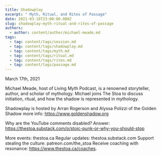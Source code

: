 ```yaml
---
title: Shadowplay
excerpt: " Myth, Ritual, and Rites of Passage"
date: 2021-03-16T23:00:00.000Z
slug: shadowplay-myth-ritual-and-rites-of-passage
authors:
  - author: content/author/michael-meade.md
tags:
  - tag: content/tags/session.md
  - tag: content/tags/shadowplay.md
  - tag: content/tags/myth.md
  - tag: content/tags/ritual.md
  - tag: content/tags/rites.md
  - tag: content/tags/passage.md
---
```


March 17th, 2021

Michael Meade, host of Living Myth Podcast, is a renowned storyteller, author, and scholar of mythology. Michael joins The Stoa to discuss initiation, ritual, and how the shadow is represented in mythology.

Shadowplay is hosted by Arran Rogerson and Alyssa Polizzi of the Golden Shadow more info: https://www.goldenshadow.org

Why are the YouTube comments disabled? Answer: https://thestoa.substack.com/p/stoic-punk-or-why-you-should-stop

More events: thestoa.ca
Regular updates: thestoa.substack.com
Support stealing the culture: patreon.com/the_stoa
Receive coaching with resonance: https://www.thestoa.ca/coaches.
